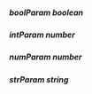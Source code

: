 ##### **boolParam** boolean

##### **intParam** number

##### **numParam** number

##### **strParam** string

